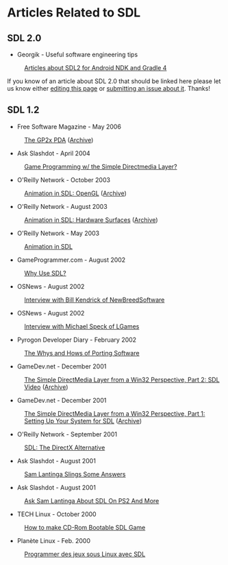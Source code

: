 = Articles Related to SDL =

== SDL 2.0 ==
* Georgik - Useful software engineering tips
: [http://georgik.rocks/tag/sdl2/ Articles about SDL2 for Android NDK and Gradle 4]

If you know of an article about SDL 2.0 that should be linked here please let us know either [https://wiki.libsdl.org/Articles/edit editing this page] or [https://github.com/libsdl-org/sdlwiki/issues/new?title=New%20SDL2%20article%20for%20wiki.libsdl.org/Articles submitting an issue about it].  Thanks!

== SDL 1.2 ==
* Free Software Magazine - May 2006
: [http://www.freesoftwaremagazine.com/articles/linux_pdas The GP2x PDA] ([https://web.archive.org/web/20181114065653/http://freesoftwaremagazine.com/articles/linux_pdas/ Archive])
* Ask Slashdot - April 2004
: [http://slashdot.org/askslashdot/01/04/03/1747256.shtml Game Programming w/ the Simple Directmedia Layer?]
* O'Reilly Network - October 2003
: [http://linuxdevcenter.com/pub/a/linux/2003/10/23/sdl_anim.html Animation in SDL: OpenGL] ([https://web.archive.org/web/20180103014310/http://linuxdevcenter.com/pub/a/linux/2003/10/23/sdl_anim.html Archive])
* O'Reilly Network - August 2003
: [http://linuxdevcenter.com/pub/a/linux/2003/08/07/sdl_anim.html Animation in SDL: Hardware Surfaces] ([https://web.archive.org/web/20180103014309/http://linuxdevcenter.com/pub/a/linux/2003/08/07/sdl_anim.html Archive])
* O'Reilly Network - May 2003
: [http://linuxdevcenter.com/pub/a/linux/2003/05/15/sdl_anim.html Animation in SDL]
* GameProgrammer.com - August 2002
: [http://gameprogrammer.com/sdl.html Why Use SDL?]
* OSNews - August 2002
: [http://www.osnews.com/story/1549 Interview with Bill Kendrick of NewBreedSoftware]
* OSNews - August 2002
: [http://www.osnews.com/story/1518 Interview with Michael Speck of LGames]
* Pyrogon Developer Diary - February 2002
: [http://www.pyrogon.com/about/diary/2_26_2002.php The Whys and Hows of Porting Software]
* GameDev.net - December 2001
: [http://www.gamedev.net/reference/programming/features/sdl2/ The Simple DirectMedia Layer from a Win32 Perspective, Part 2: SDL Video] ([https://web.archive.org/web/20101205151944/http://www.gamedev.net/reference/programming/features/sdl2/ Archive])
* GameDev.net - December 2001
: [http://www.gamedev.net/reference/programming/features/sdl1/ The Simple DirectMedia Layer from a Win32 Perspective, Part 1: Setting Up Your System for SDL] ([https://web.archive.org/web/20100212123942/http://www.gamedev.net/reference/programming/features/sdl1 Archive])
* O'Reilly Network - September 2001
: [http://linuxdevcenter.com/pub/a/linux/2001/09/21/sdl.html SDL: The DirectX Alternative]
* Ask Slashdot - August 2001
: [http://developers.slashdot.org/article.pl?sid=01/08/18/1537234 Sam Lantinga Slings Some Answers]
* Ask Slashdot - August 2001
: [http://news.slashdot.org/article.pl?sid=01/08/10/1736243 Ask Sam Lantinga About SDL On PS2 And More]
* TECH Linux - October 2000
: [http://www15.big.or.jp/~yamamori/sun/tech-linux-2/index_e.html How to make CD-Rom Bootable SDL Game]
* Planète Linux - Feb. 2000
: [http://www.megastep.org/SDL/ Programmer des jeux sous Linux avec SDL]
